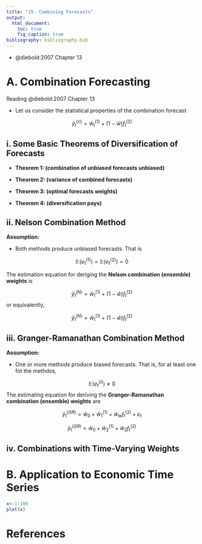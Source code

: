 ```yaml
---
title: "15. Combining Forecasts"  
output: 
  html_document:
    toc: true
    fig_caption: true
bibliography: bibliography.bib      
---
```


*  @diebold:2007 Chapter 13

# A. Combination Forecasting

Reading @diebold:2007 Chapter 13

* Let us consider the statistical properties of the combination forecast

$$ \hat{y}_{t}^{(c)}=\hat{w}_{t}^{(1)}+(1-\hat{w})f_{t}^{(2)}$$


## i. Some Basic Theorems of Diversification of Forecasts

* __Theorem 1: (combination of unbiased forecasts unbiased)__

* __Theorem 2: (variance of combined forecasts)__

* __Theorem 3: (optimal forecasts weights)__

* __Theorem 4: (diversification pays)__


## ii. Nelson Combination Method

__Assumption:__

* Both methods produce unbiased forecasts. That is

$$\mathbb{E}(e_{t}^{(1)}) =  \mathbb{E}(e_{t}^{(2)}) = 0 $$

The estimation equation for deriging the __Nelson combination (ensemble) weights__ is 

$$ \hat{y}_{t}^{(N)}=\hat{w}_{t}^{(1)}+(1-\hat{w})f_{t}^{(2)}$$
or equivalently, 

$$ \hat{y}_{t}^{(N)}=\hat{w}_{t}^{(1)}+(1-\hat{w})f_{t}^{(2)}$$


## iii. Granger-Ramanathan Combination Method

__Assumption:__

* One or more methods produce biased forecasts. That is, for at least one fot the methdos,


$$\mathbb{E}(e_{t}^{(i)})\neq 0 $$
The estimating equation for deriving the __Granger-Ramanathan combination (ensemble) weights__ are

$$ \hat{y}_{t}^{(GR)}=\hat{w}_{0}+\hat{w}_{1}^{(1)}+\hat{w}_w f_{t}^{(2)} + \varepsilon_t$$

$$ \hat{y}_{t}^{(GR)}=\hat{w}_{0}+\hat{w}_{2}^{(1)}+\hat{w}_2 f_{t}^{(2)}$$


## iv. Combinations with Time-Varying Weights


# B. Application to Economic Time Series

```r
x<-1:100
plot(x)

```

# References